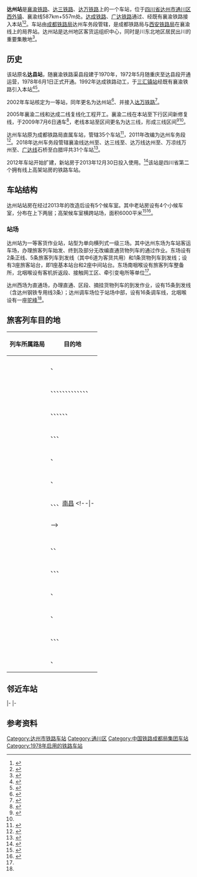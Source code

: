 {{Infobox China railway station
|车站名称 = 达州站
|图片 =
|图片介绍 = 
|其他名称 = 
|车站拼音 = Dazhou
|英文名称 = Dazhou Railway Station
|车站代码 = 29957<ref>{{cite book|title=中华人民共和国铁路车站代码（GB/T 10302-2010）|publisher=中国标准出版社|year=2010|isbn=155066140495|ignore-isbn-error=true|pages=6}}</ref>
|电报码 = RXW
|拼音码 = DZH
|车站类型 = 客货运站
|技术性质 = 区段站
|业务性质 = 客货运站
|始建时间 = 1970年
|开通运营 = 1972年5月
|former = 达县站（1972年—2002年）
|车站位置 = [[四川省|四川省]][[达州市|达州市]][[通川区|通川区]][[西外镇|西外镇]]金山顺街
|坐标 = {{coord|31.19851982823686|N|107.45259162868503|E|display=inline,title|format=dms}}
|归属 = [[成都铁路局|成都铁路局]]达州车务段
|线路 = [[襄渝铁路|襄渝铁路]]、[[达成铁路|达成铁路]]、[[达万铁路|达万铁路]]、[[广达铁路|广达铁路]]
|车站等级 = 
|使用状态 = 使用中
|股道数目 = 
|正线 = 
|到发线 = 
|其它线 = 
|月台数目 = 
|侧式站台 = 
|岛式站台 = 
|站台面 = 
|网站 = 
}}
'''达州站'''是[[襄渝铁路|襄渝铁路]]、[[襄渝铁路|达三铁路]]、[[达万铁路|达万铁路]]上的一个车站，位于[[四川省|四川省]][[达州市|达州市]][[通川区|通川区]][[西外镇|西外镇]]、襄渝线587km+557m处。[[达成铁路|达成铁路]]、[[广达铁路|广达铁路]]通过{{站|覃家坝}}、{{站|三汇镇}}经既有襄渝铁路接入本站<ref name="ds">{{cite journal|author=姜莉|title=浅析襄渝线增建二线达州地区改建方案|work=铁道运输与经济|year=2007|doi=10.3969/j.issn.1003-1421.2007.08.006}}</ref><ref>{{cite journal|author=杨名|title=巴达线引入达州地区方案研究|work=四川省土木建筑学会第37届年会|year=2012}}</ref>。车站由[[成都铁路局|成都铁路局]]达州车务段管辖，是成都铁路局与[[西安铁路局|西安铁路局]]在襄渝线上的局界站。达州站是达州地区客货运组织中心，同时是川东北地区居民出川的重要集散地<ref name="Tr">{{cite journal|author1=彭少兵|author2=王花兰|title=达州站解编系统能力扩能探讨|work=铁道货运|year=2018|doi=10.16669/j.cnki.issn.1004-2024.2018.06.09}}</ref>。

==历史==
该站原名'''达县站'''，随襄渝铁路渠县段建于1970年，1972年5月随重庆至达县段开通运营，1978年6月1日正式开通。1992年达成铁路动工，于[[三汇镇站|三汇镇站]]经既有襄渝铁路引入本站<ref>{{cite book|author=《达州市志》编纂委员会|title=达州市志（1911-2003）|url=http://202.61.89.158:81/importBook/portal/content/info?id=f303dbf8eb1942cea99689befa481f20|publisher=四川师范大学电子出版社|year=2009|isbn=978-7-89449-051-3|via=四川省情网}}</ref>{{rp|914}}<ref>{{cite book|author=四川省地方志编纂委员会|title=四川省志-铁路志（1986-2005）|url=http://202.61.89.158:81/importBook/portal/content/info?id=70cd313980044ba389195878b64cd2ae|publisher=方志出版社|isbn=978-7-5144-3023-3|via=四川省情网}}</ref>{{rp|106,148}}。

2002年车站核定为一等站，同年更名为达州站<ref>{{cite book|author=中国铁道年鉴编辑部|title=中国铁道年鉴2003|publisher=铁道部档案史志中心|year=2003|issn=1009-6957}}</ref>、并接入[[达万铁路|达万铁路]]<ref>{{cite book|author=达州市地方志办公室|title=达州年鉴2003|publisher=方志出版社|year=2004|isbn=7-80192-257-3}}</ref>。

2005年襄渝二线和达成二线复线化工程开工。襄渝二线在本站至下行{{站|三汇镇}}区间新修复线，于2009年7月6日通车<Ref>
{{cite news|title=襄渝二线年内将贯通 重庆到西安时间缩短|url=http://news.66wz.com/system/2009/07/07/101313403.shtml|publisher=温州网|work=重庆晨报|date=2009-07-07|accessdate=2021-05-18|archive-date=2021-05-18|archive-url=https://web.archive.org/web/20210518164119/http://news.66wz.com/system/2009/07/07/101313403.shtml|dead-url=no}}
</ref>，老线本站至{{站|三汇镇}}区间更名为达三线，形成三线区间<ref>{{cite news|title=坐火车上京朝发夕至襄渝铁路二线昨奠基|url=http://news.sohu.com/20050814/n226664175.shtml|work=重庆晨报|publisher=搜狐网|date=2005-08-14|accessdate=2021-05-18|archive-date=2021-05-18|archive-url=https://web.archive.org/web/20210518164104/http://news.sohu.com/20050814/n226664175.shtml|dead-url=no}}</ref><ref name="ds"/>。

达州车站原为成都铁路局直属车站，管辖35个车站<ref>{{Cite book|author=《达州年鉴》编辑部|title=达州年鉴2011|publisher=四川科学技术出版社|year=2011}}</ref>，2011年改编为达州车务段<ref>{{Cite book|author=达州市人民政府|title=达州年鉴2012|publisher=四川科学技术出版社|year=2012|isbn=978-7-5364-7551-9}}</ref>。2018年达州车务段管辖襄渝线达州至{{站|三汇镇}}、达三线{{站|河市坝}}至{{站|渡市}}、达万线达州至{{站|万州}}、万凉线万州至{{站|齐岳山}}、[[广达铁路|广达线]]石桥至白腊坪共31个车站<ref>{{cite book|author=达州市人民政府地方志办公室|title=达州年鉴2019|publisher=四川科学技术出版社|year=2019|isbn=978-7-5364-9143-4}}</ref>。

2012年车站开始扩建，新站房于2013年12月30日投入使用。<ref>{{cite news|url=http://sichuan.scol.com.cn/dzxw/content/2014-01/01/content_6688903.htm?node=946|title=经历35年变迁 达州火车站今日改造升级基本完毕|publisher=[[华西都市报|华西都市报]]|date=2014-01-01|accessdate=2016-01-01|archive-date=2019-02-12|archive-url=https://web.archive.org/web/20190212130708/https://sichuan.scol.com.cn/dzxw/content/2014-01/01/content_6688903.htm?node=946|dead-url=no}}</ref>该站是四川省第二个拥有线上高架站房的铁路车站。

==车站结构==
达州站站房在经过2013年的改造后设有5个候车室。其中老站房设有4个小候车室，分布在上下两层；高架候车室横跨站场，面积6000平米<ref>{{Cite news|title=达州火车站新年新装(图)|url=http://www.dz169.net/2014/0102/12855.shtml|work=华西都市报|publisher=达州发布|date=2014-01-02|accessdate=2021-05-18|archive-date=2021-05-18|archive-url=https://web.archive.org/web/20210518183639/http://www.dz169.net/2014/0102/12855.shtml|dead-url=no}}</ref><ref>{{cite news|title=达州火车站新站房年底全新亮相|url=http://www.sc.gov.cn/10462/10464/10465/10595/2013/7/31/10271239.shtml|publisher=四川省人民政府|work=达州市府|date=2013-07-31|accessdate=2021-05-18|archive-date=2021-05-18|archive-url=https://web.archive.org/web/20210518183640/http://www.sc.gov.cn/10462/10464/10465/10595/2013/7/31/10271239.shtml|dead-url=no}}</ref>。

===站场===
达州站为一等客货作业站，站型为单向横列式一级三场。其中达州东场为车站客运车场，办理旅客列车始发、终到及部分无改编直通货物列车的通过作业。东场设有2条正线、5条旅客列车到发线（其中6道为客货共用）和1条货物列车到发线；设有3座旅客站台，即1座基本站台和2座中间站台。东场南咽喉设有旅客列车整备所，北咽喉设有客机折返段、接触网工区、牵引变电所等单位<ref name="Tr"/>。

达州西场为直通场，办理直通、区段、摘挂货物列车的到发作业，设有15条到发线（含达州钢铁专用线3条）；达州调车场位于站场中部，设有16条调车线，北咽喉设有一座[[驼峰_(铁路)|驼峰]]<ref name="Tr"/>。

==旅客列车目的地==
{| class="wikitable sortable" style="font-size: 90%"
!列车所属路局
!目的地
|-
|<center>{{sort|Beijing|[[北京铁路局|北京铁路局]]}}
|{{站|北京西}}、{{站|重庆}}
|-
|<center>{{sort|Chengdu|[[成都铁路局|成都铁路局]]}}
|{{站|北京西}}、{{站|成都}}、{{站|成都东}}、{{站|重庆}}、{{站|重庆北}}、{{站|广安}}、{{站|广州}}、{{站|南通}}、{{站|宁波}}、{{站|攀枝花}}、{{站|上海}}、{{站|上海南}}、{{站|万州}}、{{站|西昌}}
|-
|<center>{{sort|Guangzhou|[[广州铁路（集团）公司|广州铁路集团]]}}
|{{站|成都}}、{{站|成都东}}、{{站|巴中}}、{{站|广州}}、{{站|深圳东}}、{{站|東莞東}}、{{站|惠州}}
|-
|<center>{{sort|Harbin|[[哈尔滨铁路局|哈尔滨铁路局]]}}
|{{站|成都}}、{{站|重庆北}}、{{站|哈尔滨}}、{{站|海拉爾}}
|-
|<center>{{sort|Hohhot|[[呼和浩特铁路局|呼和浩特铁路局]]}}
|{{站|呼和浩特}}、{{站|昆明}}
|-
|<center>{{sort|Jinan|[[济南铁路局|济南铁路局]]}}
|{{站|重庆北}}、{{站|济南}}
|-
|<center>{{sort|Nanchang|[[南昌铁路局|南昌铁路局]]}}
|{{站|成都东}}、{{站|重庆北}}、{{站|福州}}、[[南昌站_(江西)|南昌]]
<!--|-
|<center>{{sort|Nanning|[[南宁铁路局|南宁铁路局]]}}
|{{站|}}
|-
|<center>{{sort|Qingzang|[[青藏铁路公司|青藏铁路公司]]}}
|{{站|}}-->
|-
|<center>{{sort|Shanghai|[[上海铁路局|上海铁路局]]}}
|{{站|成都东}}、{{站|杭州}}、{{站|温州}}
|-
|<center>{{sort|Shenyang|[[沈阳铁路局|沈阳铁路局]]}}
|{{站|长春}}、{{站|重庆北}}、{{站|成都}}、{{站|瀋陽北}}
|-
|<center>{{sort|Taiyuan|[[太原铁路局|太原铁路局]]}}
|{{站|重庆北}}、{{站|太原}}
|-
|<center>{{sort|Wuhan|[[武汉铁路局|武汉铁路局]]}}
|{{站|成都东}}、{{站|武昌}}
|-
|<center>{{sort|Xi'an|[[西安铁路局|西安铁路局]]}}
|{{站|安康}}、{{站|重庆}}、{{站|贵阳}}、{{站|西安}}
|-
|<center>{{sort|Zhengzhou|[[郑州铁路局|郑州铁路局]]}}
|{{站|重庆北}}、{{站|郑州}}
|}

==邻近车站==
{{start rail box|[[File:China_Railways.svg|16px]] [[中国铁路|中国铁路]]}}
{{s-inop|[[双龙站_(四川省)|双龙站]]<br>''<s>[[梁家坝站|梁家坝站]]</s>''(已撤销)|{{站|襄阳}}方向|rows=2}}
{{s-line|[[襄渝铁路|襄渝铁路]]<br />← 12km 达州站 18km →}}
{{s-inop|[[覃家坝站|覃家坝站]]|襄渝线{{站|重庆}}方向<br />达成线{{站|成都}}方向<br>广达线{{站|广元}}方向}}
|-
{{s-line|[[襄渝铁路|达三线]]<br />{{0}}{{0}} {{0}}{{0}}{{0}} 达州站 7km →}}
{{s-inop|[[河市坝站|河市坝站]]|{{站|三汇镇}}方向}}
|-
{{terminus}}
{{s-line|[[达万铁路|达万铁路]]<br />{{0}}{{0}} {{0}}{{0}}{{0}} 达州站 5km →}}
{{s-inop|[[达州东站|达州东站]]|{{站|万州}}方向}}
{{end box}}

==参考资料==
{{reflist}}

{{襄渝铁路}}
{{达成铁路}}
{{达万铁路}}
{{DEFAULTSORT:Dazhou Railway Station}}
[[Category:达州市铁路车站|Category:达州市铁路车站]]
[[Category:通川区|Category:通川区]]
[[Category:中国铁路成都局集团车站|Category:中国铁路成都局集团车站]]
[[Category:1978年启用的铁路车站|Category:1978年启用的铁路车站]]